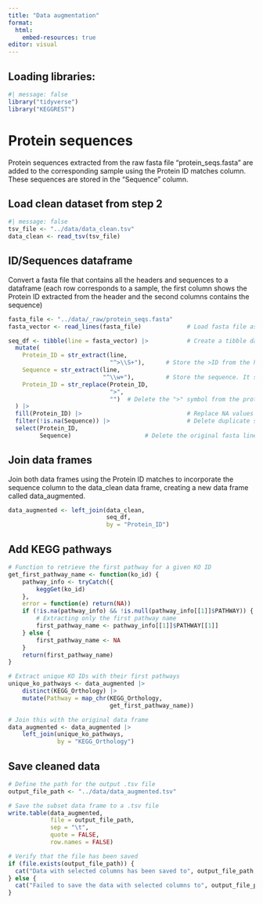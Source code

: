 ```yaml
---
title: "Data augmentation"
format:
  html:
    embed-resources: true
editor: visual
---
```

## Loading libraries:
```r
#| message: false
library("tidyverse")
library("KEGGREST")
```

# Protein sequences

Protein sequences extracted from the raw fasta file "protein_seqs.fasta" are added to the corresponding sample using the Protein ID matches column. These sequences are stored in the "Sequence" column.

## Load clean dataset from step 2

```r
#| message: false
tsv_file <- "../data/data_clean.tsv"
data_clean <- read_tsv(tsv_file)
```

## ID/Sequences dataframe

Convert a fasta file that contains all the headers and sequences to a dataframe (each row corresponds to a sample, the first column shows the Protein ID extracted from the header and the second columns contains the sequence)

```r
fasta_file <- "../data/_raw/protein_seqs.fasta"
fasta_vector <- read_lines(fasta_file)             # Load fasta file as a character vector

seq_df <- tibble(line = fasta_vector) |>           # Create a tibble dataframe where each row corresponds to a line in the fasta file
  mutate(
    Protein_ID = str_extract(line, 
                             "^>\\S+"),      # Store the >ID from the header. It stores an NA value if the line corresponds to a sequence
    Sequence = str_extract(line, 
                           "^\\w+"),         # Store the sequence. It stores an NA value if the line corresponds to the header
    Protein_ID = str_replace(Protein_ID, 
                             ">", 
                             "")  # Delete the ">" symbol from the protein ID
  ) |>
  fill(Protein_ID) |>                              # Replace NA values in the Protein_ID column using the protein ID from the previous row.
  filter(!is.na(Sequence)) |>                      # Delete duplicate samples that contain NA values in the Sequence column
  select(Protein_ID, 
         Sequence)                     # Delete the original fasta lines
```

## Join data frames

Join both data frames using the Protein ID matches to incorporate the sequence column to the data_clean data frame, creating a new data frame called data_augmented.

```r
data_augmented <- left_join(data_clean, 
                            seq_df, 
                            by = "Protein_ID")
```

## Add KEGG pathways

```r

# Function to retrieve the first pathway for a given KO ID
get_first_pathway_name <- function(ko_id) {
    pathway_info <- tryCatch({
        keggGet(ko_id)
    }, 
    error = function(e) return(NA))
    if (!is.na(pathway_info) && !is.null(pathway_info[[1]]$PATHWAY)) {
        # Extracting only the first pathway name
        first_pathway_name <- pathway_info[[1]]$PATHWAY[[1]]
    } else {
        first_pathway_name <- NA
    }
    return(first_pathway_name)
}

# Extract unique KO IDs with their first pathways
unique_ko_pathways <- data_augmented |> 
    distinct(KEGG_Orthology) |> 
    mutate(Pathway = map_chr(KEGG_Orthology, 
                             get_first_pathway_name))

# Join this with the original data frame
data_augmented <- data_augmented |> 
    left_join(unique_ko_pathways, 
              by = "KEGG_Orthology")

```

## Save cleaned data

```r

# Define the path for the output .tsv file
output_file_path <- "../data/data_augmented.tsv"

# Save the subset data frame to a .tsv file
write.table(data_augmented, 
            file = output_file_path, 
            sep = "\t", 
            quote = FALSE, 
            row.names = FALSE)

# Verify that the file has been saved
if (file.exists(output_file_path)) {
  cat("Data with selected columns has been saved to", output_file_path, "\n")
} else {
  cat("Failed to save the data with selected columns to", output_file_path, "\n")
}
```
